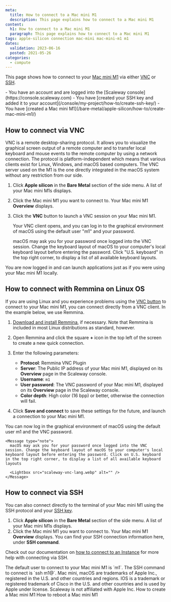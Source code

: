 ```yaml
---
meta:
  title: How to connect to a Mac mini M1
  description: This page explains how to connect to a Mac mini M1
content:
  h1: How to connect to a Mac mini M1
  paragraph: This page explains how to connect to a Mac mini M1
tags: apple-silicon connection mac-mini mac-mini-m1 m1 
dates:
  validation: 2023-06-16
  posted: 2021-05-26
categories:
  - compute
---
```


This page shows how to connect to your [Mac mini M1](/bare-metal/apple-silicon/concepts/#mac-mini-m1) via either [VNC](/bare-metal/apple-silicon/concepts/#vnc) or [SSH](/console/my-account/concepts/#ssh-key).

<Macro id="iam-requirements" />

<Message type="requirement">
  - You have an account and are logged into the [Scaleway console](https://console.scaleway.com)
  - You have [created your SSH key and added it to your account](/console/my-project/how-to/create-ssh-key/)
  - You have [created a Mac mini M1](/bare-metal/apple-silicon/how-to/create-mac-mini-m1/)
</Message>

## How to connect via VNC

VNC is a remote desktop-sharing protocol. It allows you to visualize the graphical screen output of a remote computer and to transfer local keyboard and mouse events to the remote computer by using a network connection. The protocol is platform-independent which means that various clients exist for Linux, Windows, and macOS based computers. The VNC server used on the M1 is the one directly integrated in the macOS system without any restriction from our side.

1. Click **Apple silicon** in the **Bare Metal** section of the side menu. A list of your Mac mini M1s displays.
    <Lightbox src="scaleway-m1-list.webp" alt="" />
2. Click the Mac mini M1 you want to connect to. Your Mac mini M1 **Overview** displays.
3. Click the **VNC** button to launch a VNC session on your Mac mini M1.
    <Lightbox src="scaleway-m1-vnc.webp" alt="" />

    Your VNC client opens, and you can log in to the graphical environment of macOS using the default user "m1" and your password.

    <Message type="note">
      macOS may ask you for your password once logged into the VNC session. Change the keyboard layout of macOS to your computer's local keyboard layout before entering the password. Click "U.S. keyboard" in the top right corner, to display a list of all available keyboard layouts.

      <Lightbox src="scaleway-vnc-lang.webp" alt="" />
    </Message>

You are now logged in and can launch applications just as if you were using your Mac mini M1 locally.

<Lightbox src="scaleway-m1-remote-desktop.webp" alt="" />

## How to connect with Remmina on Linux OS

If you are using Linux and you experience problems using the [VNC button](#how-to-connect-via-vnc) to connect to your Mac mini M1, you can connect directly from a VNC client. In the example below, we use Remmina.

1. [Download and install Remmina](https://gitlab.com/Remmina/Remmina/-/wikis/home), if necessary. Note that Remmina is included in most Linux distributions as standard, however.

2. Open Remmina and click the square **+** icon in the top left of the screen to create a new quick connection.

3. Enter the following parameters:
    - **Protocol**: Remmina VNC Plugin
    - **Server**: The Public IP address of your Mac mini M1, displayed on its **Overview** page in the Scaleway console.
    - **Username**: `m1`
    - **User password**: The VNC password of your Mac mini M1, displayed on its **Overview** page in the Scaleway console.
    - **Color depth**: High color (16 bpp) or better, otherwise the connection will fail.

4. Click **Save and connect** to save these settings for the future, and launch a connection to your Mac mini M1.

You can now log in the graphical environment of macOS using the default user m1 and the VNC password.

    <Message type="note">
      macOS may ask you for your password once logged into the VNC session. Change the keyboard layout of macOS to your computer's local keyboard layout before entering the password. Click on U.S. keyboard in the top right corner, to display a list of all available keyboard layouts

      <Lightbox src="scaleway-vnc-lang.webp" alt="" />
    </Message>


## How to connect via SSH

You can also connect directly to the terminal of your Mac mini M1 using the SSH protocol and your [SSH key](/console/my-account/concepts/#ssh-key). 

1. Click **Apple silicon** in the **Bare Metal** section of the side menu. A list of your Mac mini M1s displays.
    <Lightbox src="scaleway-m1-list.webp" alt="" />
2. Click the Mac mini M1 you want to connect to. Your Mac mini M1 **Overview** displays. You can find your SSH connection information here, under **SSH command**.
    <Lightbox src="scaleway-m1-ssh.webp" alt="" />

Check out our documentation on [how to connect to an Instance](/compute/instances/how-to/connect-to-instance/) for more help with connecting via SSH.

<Message type="note">
  The default user to connect to your Mac mini M1 is `m1`. The SSH command to connect is `ssh m1@<your_mac_mini_m1_ip>`.
</Message>

<Message type="note">
  Mac mini, macOS are trademarks of Apple Inc., registered in the U.S. and other countries and regions. IOS is a trademark or registered trademark of Cisco in the U.S. and other countries and is used by Apple under license. Scaleway is not affiliated with Apple Inc.
</Message> 


<Navigation title="See Also">
  <PreviousButton to="/bare-metal/apple-silicon/how-to/create-mac-mini-m1/">How to create a Mac mini M1</PreviousButton>
  <NextButton to="/bare-metal/apple-silicon/how-to/reboot-mac-mini-m1/">How to reboot a Mac mini M1</NextButton>
</Navigation>

